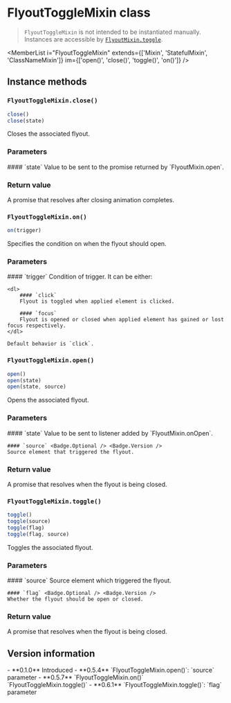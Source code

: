 <Module name="brew-js-react" />

# FlyoutToggleMixin class

> `FlyoutToggleMixin` is not intended to be instantiated manually. Instances are accessible by
  [`FlyoutMixin.toggle`](:).

<MemberList
    i="FlyoutToggleMixin"
    extends={['Mixin', 'StatefulMixin', 'ClassNameMixin']}
    im={['open()', 'close()', 'toggle()', 'on()']}
/>

## Instance methods

### `FlyoutToggleMixin.close()`

```javascript
close()
close(state)
```

Closes the associated flyout.

### Parameters

<dl>
    #### `state` <Badge.Optional />
    Value to be sent to the promise returned by `FlyoutMixin.open`.

</dl>

### Return value

A promise that resolves after closing animation completes.

### `FlyoutToggleMixin.on()`

```javascript
on(trigger)
```

Specifies the condition on when the flyout should open.

### Parameters

<dl>
    #### `trigger`
    Condition of trigger. It can be either:

    <dl>
        #### `click`
        Flyout is toggled when applied element is clicked.

        #### `focus`
        Flyout is opened or closed when applied element has gained or lost focus respectively.
    </dl>

    Default behavior is `click`.
</dl>

### `FlyoutToggleMixin.open()`

```javascript
open()
open(state)
open(state, source)
```

Opens the associated flyout.

### Parameters

<dl>
    #### `state` <Badge.Optional />
    Value to be sent to listener added by `FlyoutMixin.onOpen`.

    #### `source` <Badge.Optional /> <Badge.Version />
    Source element that triggered the flyout.

</dl>

### Return value

A promise that resolves when the flyout is being closed.

### `FlyoutToggleMixin.toggle()`

```javascript
toggle()
toggle(source)
toggle(flag)
toggle(flag, source)
```

Toggles the associated flyout.

### Parameters

<dl>
    #### `source` <Badge.Optional />
    Source element which triggered the flyout.

    #### `flag` <Badge.Optional /> <Badge.Version />
    Whether the flyout should be open or closed.

</dl>

### Return value

A promise that resolves when the flyout is being closed.

## Version information

<VersionTimeline module="brew-js-react">
- **0.1.0** Introduced
- **0.5.4** `FlyoutToggleMixin.open()`: `source` parameter
- **0.5.7** `FlyoutToggleMixin.on()` <br/> `FlyoutToggleMixin.toggle()`
- **0.6.1** `FlyoutToggleMixin.toggle()`: `flag` parameter
</VersionTimeline>
